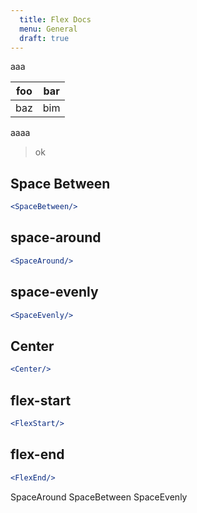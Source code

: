 ```yaml
---
  title: Flex Docs
  menu: General 
  draft: true
---
```



aaa

| foo | bar |
| --- | --- |
| baz | bim |

aaaa


> ok

## Space Between  


```jsx live=true
<SpaceBetween/>
```

## space-around 

```jsx live=true
<SpaceAround/>
```

## space-evenly  

```jsx live=true
<SpaceEvenly/>
```

## Center 

```jsx live=true
<Center/>
```


## flex-start  

```jsx live=true
<FlexStart/>
```

## flex-end  

```jsx live=true
<FlexEnd/>
```


<Playground>
  <Box>
    <Flex flexWrap='wrap' alignItems='center' height={500}>
      <Text mb={0} style={{alignSelf: 'flex-end'}}>SpaceAround</Text>
      <Flex minWidth={'100%'} justifyContent={'space-around'}>
        <BorderBox bg={'green.3'} size={20}></BorderBox>
        <BorderBox bg={'blue.3'} size={20}></BorderBox>
        <BorderBox bg={'orange.3'} size={20}></BorderBox>
        <BorderBox bg={'gray.3'} size={20}></BorderBox>
      </Flex>
      <Text mb={0} style={{alignSelf: 'flex-end'}}>SpaceBetween</Text>
      <Flex minWidth={'100%'} justifyContent={'space-between'}>
        <BorderBox bg={'green.3'} size={20}></BorderBox>
        <BorderBox bg={'blue.3'} size={20}></BorderBox>
        <BorderBox bg={'orange.3'} size={20}></BorderBox>
        <BorderBox bg={'gray.3'} size={20}></BorderBox>
      </Flex>
      <Text mb={0} style={{alignSelf: 'flex-end'}}>SpaceEvenly</Text>
      <Flex minWidth={'100%'} justifyContent={'space-evenly'}>
        <BorderBox bg={'green.3'} size={20}></BorderBox>
        <BorderBox bg={'blue.3'} size={20}></BorderBox>
        <BorderBox bg={'orange.3'} size={20}></BorderBox>
        <BorderBox bg={'gray.3'} size={20}></BorderBox>
      </Flex>
    </Flex>
  </Box>
</Playground>  


